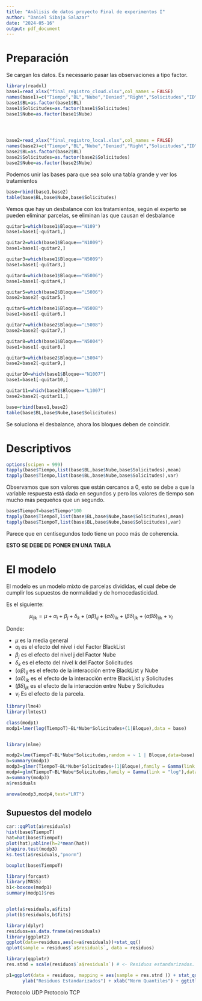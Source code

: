 ```yaml
---
title: "Análisis de datos proyecto Final de experimentos I"
author: "Daniel Sibaja Salazar"
date: "2024-05-16"
output: pdf_document
---
```


# Preparación

Se cargan los datos. Es necessario pasar las observaciones a tipo factor.

```r
library(readxl)
base1=read_xlsx("final_registro_cloud.xlsx",col_names = FALSE)
names(base1)=c("Tiempo","BL","Nube","Denied","Right","Solicitudes","ID","Bloque")
base1$BL=as.factor(base1$BL)
base1$Solicitudes=as.factor(base1$Solicitudes)
base1$Nube=as.factor(base1$Nube)




base2=read_xlsx("final_registro_local.xlsx",col_names = FALSE)
names(base2)=c("Tiempo","BL","Nube","Denied","Right","Solicitudes","ID","Bloque")
base2$BL=as.factor(base2$BL)
base2$Solicitudes=as.factor(base2$Solicitudes)
base2$Nube=as.factor(base2$Nube)
```

Podemos unir las bases para que sea solo una tabla grande y ver los tratamientos

```r
base=rbind(base1,base2)
table(base$BL,base$Nube,base$Solicitudes)

```

Vemos que hay un desbalance con los tratamientos, según el experto se pueden eliminar parcelas, se eliminan las que causan el desbalance

```r
quitar1=which(base1$Bloque=="N109")
base1=base1[-quitar1,]

quitar2=which(base1$Bloque=="N1009")
base1=base1[-quitar2,]

quitar3=which(base1$Bloque=="N5009")
base1=base1[-quitar3,]

quitar4=which(base1$Bloque=="N5006")
base1=base1[-quitar4,]

quitar5=which(base2$Bloque=="L5006")
base2=base2[-quitar5,]

quitar6=which(base1$Bloque=="N5008")
base1=base1[-quitar6,]

quitar7=which(base2$Bloque=="L5008")
base2=base2[-quitar7,]

quitar8=which(base1$Bloque=="N5004")
base1=base1[-quitar8,]

quitar9=which(base2$Bloque=="L5004")
base2=base2[-quitar9,]

quitar10=which(base1$Bloque=="N1007")
base1=base1[-quitar10,]

quitar11=which(base2$Bloque=="L1007")
base2=base2[-quitar11,]

base=rbind(base1,base2)
table(base$BL,base$Nube,base$Solicitudes)
```

Se soluciona el desbalance, ahora los bloques deben de coincidir.

# Descriptivos

```r
options(scipen = 999)
tapply(base$Tiempo,list(base$BL,base$Nube,base$Solicitudes),mean)
tapply(base$Tiempo,list(base$BL,base$Nube,base$Solicitudes),var)
```

Observamos que son valores que están cercanos a 0, esto se debe a que la variable respuesta está dada en segundos y pero los valores de tiempo son mucho más pequeños que un segundo.

```r
base$TiempoT=base$Tiempo*100
tapply(base$TiempoT,list(base$BL,base$Nube,base$Solicitudes),mean)
tapply(base$TiempoT,list(base$BL,base$Nube,base$Solicitudes),var)
```

Parece que en centisegundos todo tiene un poco más de coherencia.

**ESTO SE DEBE DE PONER EN UNA TABLA**

# El modelo

El modelo es un modelo mixto de parcelas divididas, el cual debe de cumplir los supuestos de normalidad y de homocedasticidad.

Es el siguiente:

$$
\mu_{ijk}=\mu+\alpha_i+\beta_j+\delta_k+(\alpha \beta)_{ij}+(\alpha\delta)_{ik}+(\beta \delta)_{jk}+(\alpha \beta \delta)_{ijk}+\nu_l
$$ 


Donde:

-   $\mu$ es la media general
-   $\alpha_i$ es el efecto del nivel i del Factor BlackList
-   $\beta_j$ es el efecto del nivel j del Factor Nube
-   $\delta_k$ es el efecto del nivel k del Factor Solicitudes
-   $(\alpha \beta)_{ij}$ es el efecto de la interacción entre BlackList y Nube
-   $(\alpha \delta)_{ik}$ es el efecto de la interacción entre BlackList y Solicitudes
-   $(\beta \delta)_{jk}$ es el efecto de la interacción entre Nube y Solicitudes
-   $\nu_l$ Es el efecto de la parcela. 


```r
library(lme4)
library(lmtest)

class(modp1)
modp1=lmer(log(TiempoT)~BL*Nube*Solicitudes+(1|Bloque),data = base)


library(nlme)

modp2=lme(TiempoT~BL*Nube*Solicitudes,random = ~ 1 | Bloque,data=base)
b=summary(modp1)
modp3=glmer(TiempoT~BL*Nube*Solicitudes+(1|Bloque),family = Gamma(link = "log"),data = base)
modp4=glm(TiempoT~BL*Nube*Solicitudes,family = Gamma(link = "log"),data = base)
a=summary(modp3)
a$residuals

anova(modp3,modp4,test="LRT")
```

## Supuestos del modelo 

```r
car::qqPlot(a$residuals)
hist(base$TiempoT)
hat=hat(base$TiempoT)
plot(hat);abline(h=2*mean(hat))
shapiro.test(modp3)
ks.test(a$residuals,"pnorm")

boxplot(base$TiempoT)

library(forcast)
library(MASS)
b1<-boxcox(modp1)
summary(modp1)$res


plot(a$residuals,a$fits)
plot(b$residuals,b$fits)
```

```r
library(dplyr)
residuos=as.data.frame(a$residuals)
library(ggplot2)
ggplot(data=residuos,aes(x=a$residuals))+stat_qq()
qplot(sample = residuos$`a$residuals`, data = residuos)
```


```r
library(qqplotr)
res.stnd = scale(residuos$`a$residuals`) # <- Residuos estandarizados. 

p1=ggplot(data = residuos, mapping = aes(sample = res.stnd )) + stat_qq_point() +                          stat_qq_line(color="blue") + stat_qq_band(fill=NA, color="blue") +
      ylab("Residuos Estandarizados") + xlab("Norm Quantiles") + ggtitle("Normal QQ Plot")  +             labs(caption = "Grafico 1")+ theme_classic()+ ylim(-100, 100); p1
```




















Protocolo UDP Protocolo TCP


